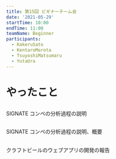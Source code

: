 ```yaml
---
title: 第15回 ビギナーチーム会
date: '2021-05-29'
startTime: 10:00
endTime: 11:00
teamName: Beginner
participants:
  - KakeruSato
  - KentaroMorota
  - TsuyoshiMatsumaru
  - YutaUra
---
```


# やったこと

## <user name="KakeruSato" />

SIGNATE コンペの分析過程の説明

## <user name="KentaroMorota" />

SIGNATE コンペの分析過程の説明、概要

## <user name="TsuyoshiMatsumaru" />

クラフトビールのウェブアプリの開発の報告
